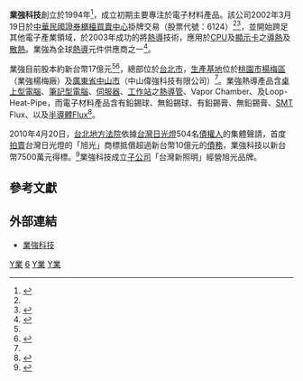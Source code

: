 {{Infobox Company
| company_name = 業強科技股份有限公司
| company_name_en = Yeh-Chiang Technology Corporation
| company_logo =
| company_type = [[上櫃公司|上櫃公司]]
| original_text =
| original_spelling =
| company_slogan =
| market_information = {{otc|6124}}<ref name="Otc-gretai-6124">{{Otc-gretai|6124}}</ref>
| local_code_name = TW
| local_code = 84900878<ref name="Otc-gretai-6124"/>
| abbreviated_name = 業強、YCTC
| predecessor =
| successor =
| foundation = 1994年12月23日
| location = {{TW}}[[台北市|台北市]]大安區敦化南路二段216號17樓A室<br/>（115）臺北市南港區三重路19-13號7樓<ref name="Otc-gretai-6124"/><ref name="otc-6124"/>
| zip_code = 106
| area_served =
| telephone_no =
| chairman = 陳鈞華
| CEO = 王台光
| GM = 李克勤<ref name="Otc-gretai-6124"/><ref name="otc-6124"/><ref name="newmops.tse.com.tw">{{Cite web |url=http://newmops.tse.com.tw/ |title=存档副本 |accessdate=2008-08-30 |archive-date=2008-09-13 |archive-url=https://web.archive.org/web/20080913103504/http://newmops.tse.com.tw/ |dead-url=yes }}</ref>
| industry = 零組件及電子材料產業<ref>{{cite web |url=http://wrightreports.ecnext.com/coms2/reportdesc_COMPANY_C7607J700 |title=存档副本 |accessdate=2008-08-25 |deadurl=yes |archiveurl=https://web.archive.org/web/20070917045714/http://wrightreports.ecnext.com/coms2/reportdesc_COMPANY_C7607J700 |archivedate=2007-09-17 }}</ref>
| products = 熱導元件、錫球、錫膏、Flux
| services =
| capital = [[新臺幣|新台幣]]18.24億元（2011年9月）<ref name="Otc-gretai-6124"/><ref name="otc-6124"/>
| revenue =
| operating_income =
| profit =
| total_asset =
| net_asset =
| market_value =
| num_employees = 1,000名以上
| equity =
| P/E ratio =
| earnings per share =
| Net asset value =
| accounting_period =
| parent =
| divisions =
| major_shareholder =
| subsid =
| homepage = http://www.yctc.com.tw/
| width =
| footnotes = 安侯建業聯合會計師事務所<ref name="Otc-gretai-6124"/>
}}

'''業強科技'''創立於1994年<ref>{{cite web |url=http://www.104info.com.tw/comp/84900878000.htm |title=存档副本 |accessdate=2008-08-28 |deadurl=yes |archiveurl=https://web.archive.org/web/20080614053204/http://www.104info.com.tw/comp/84900878000.htm |archivedate=2008-06-14 }}</ref>，成立初期主要專注於電子材料產品。該公司2002年3月19日於[[中華民國證券櫃檯買賣中心|中華民國證券櫃檯買賣中心]]掛牌交易（股票代號：6124）<ref name="Otc-gretai-6124"/><ref name="otc-6124">{{Cite web |url=http://www.otc.org.tw/ch/regular_emerging/corporateInfo/regular/regular_stock_detail.php?stk_code=6124 |title=存档副本 |access-date=2008-08-28 |archive-date=2014-03-05 |archive-url=https://web.archive.org/web/20140305060634/http://www.otc.org.tw/ch/regular_emerging/corporateInfo/regular/regular_stock_detail.php?stk_code=6124 |dead-url=no }}</ref>，並開始跨足其他電子產業領域，於2003年成功的將[[熱導管|熱導]]技術，應用於[[中央處理單元|CPU]]及[[顯示卡|顯示卡]]之[[熱導管|導熱]]及[[散熱模組|散熱]]。業強為全球[[熱導管|熱導]]元件供應商之一<ref>{{Cite web |url=http://stock.yam.com/rsh/article.php/435355 |title=存档副本 |access-date=2008-08-28 |archive-date=2018-12-03 |archive-url=https://web.archive.org/web/20181203152222/http://stock.yam.com/rsh/article.php/435355 |dead-url=no }}</ref>。

業強目前股本約新台幣17億元<ref name="Otc-gretai-6124"/><ref>{{cite web |url=http://mops.twse.com.tw/nas/t06sa18/200801/A01_6124_200801.htm |title=存档副本 |accessdate=2008-08-25 |deadurl=yes |archiveurl=https://archive.is/20120713022725/http://mops.twse.com.tw/nas/t06sa18/200801/A01_6124_200801.htm |archivedate=2012-07-13 }}</ref>，總部位於[[台北市|台北市]]，[[生產基地|生產基地]]位於[[桃園市|桃園市]][[楊梅區|楊梅區]]（業強楊梅廠）及[[廣東省|廣東省]][[中山市|中山市]]（中山偉強科技有限公司）<ref name="newmops.tse.com.tw"/>。業強熱導產品含[[桌上型電腦|桌上型電腦]]、[[筆記型電腦|筆記型電腦]]、[[伺服器|伺服器]]、[[工作站|工作站]]之[[熱導管|熱導管]]、Vapor Chamber、及Loop-Heat-Pipe，而電子材料產品含有鉛錫球、無鉛錫球、有鉛錫膏、無鉛錫膏、[[表面貼裝技術|SMT]] Flux、以及[[半導體|半導體]]Flux<ref>{{Cite web |url=http://www.yctc.com.tw/profile.htm |title=存档副本 |access-date=2008-08-26 |archive-date=2020-08-12 |archive-url=https://web.archive.org/web/20200812105916/http://www.yctc.com.tw/profile.htm |dead-url=no }}</ref>。

2010年4月20日，[[台北地方法院|台北地方法院]]依據[[台灣日光燈|台灣日光燈]]504名[[債權人|債權人]]的集體聲請，首度[[拍賣|拍賣]]台灣日光燈的「旭光」商標抵償超過新台幣10億元的[[債務|債務]]，業強科技以新台幣7500萬元得標。<ref>{{cite news|url=http://tw.nextmedia.com/applenews/article/art_id/32453684/IssueID/20100421|title=欠10億老牌「旭光」商標拍7500萬|publisher=[[蘋果日報_(台灣)|蘋果日報 (台灣)]]|author=張欽|date=2010年4月21日|accessdate=2011-01-11|archive-url=https://web.archive.org/web/20101209011849/http://tw.nextmedia.com/applenews/article/art_id/32453684/IssueID/20100421|archive-date=2010年12月9日|dead-url=yes}}</ref>業強科技成立[[子公司|子公司]]「台灣新照明」經營旭光品牌。

== 參考文獻 ==
{{reflist}}

== 外部連結 ==
* [http://www.yctc.com.tw 業強科技] {{Wayback|url=http://www.yctc.com.tw/ |date=20200812105943 }} {{zh-tw}}

[[Category:台灣電子公司|Y業]]
[[Category:中華民國證券櫃檯買賣中心上櫃公司|6]]
[[Category:1994年成立的公司|Y業]]
[[Category:總部位於臺北市大安區的工商業機構|Y業]]